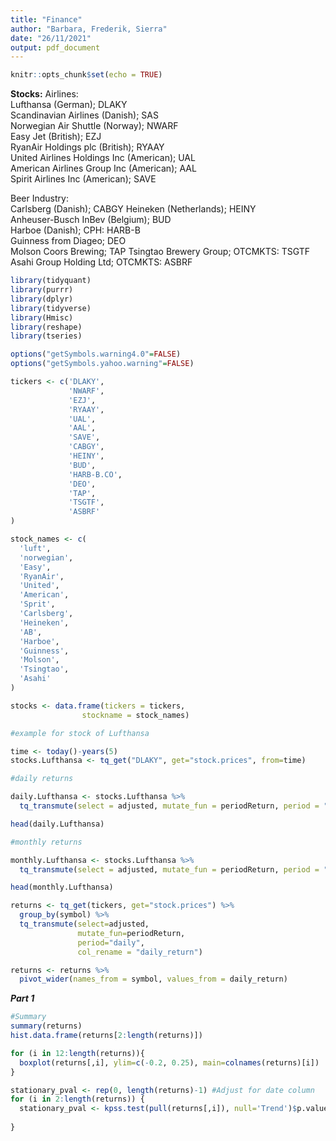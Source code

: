 ```yaml
---
title: "Finance"
author: "Barbara, Frederik, Sierra"
date: "26/11/2021"
output: pdf_document
---
```


```r
knitr::opts_chunk$set(echo = TRUE)
```

**Stocks:**
Airlines:  
Lufthansa (German); DLAKY    
Scandinavian Airlines (Danish); SAS    
Norwegian Air Shuttle (Norway); NWARF    
Easy Jet (British); EZJ    
RyanAir Holdings plc (British); RYAAY    
United Airlines Holdings Inc (American); UAL    
American Airlines Group Inc (American); AAL    
Spirit Airlines Inc (American); SAVE  

Beer Industry:  
Carlsberg (Danish); CABGY
Heineken (Netherlands); HEINY  
Anheuser-Busch InBev (Belgium); BUD  
Harboe (Danish); CPH: HARB-B  
Guinness from Diageo; DEO  
Molson Coors Brewing; TAP
Tsingtao Brewery Group; OTCMKTS: TSGTF
Asahi Group Holding Ltd; OTCMKTS: ASBRF

```r
library(tidyquant)
library(purrr)
library(dplyr)
library(tidyverse)
library(Hmisc)
library(reshape)
library(tseries)

options("getSymbols.warning4.0"=FALSE)
options("getSymbols.yahoo.warning"=FALSE)

tickers <- c('DLAKY',
             'NWARF',
             'EZJ',
             'RYAAY',
             'UAL',
             'AAL',
             'SAVE',
             'CABGY',
             'HEINY',
             'BUD',
             'HARB-B.CO',
             'DEO',
             'TAP',
             'TSGTF',
             'ASBRF'
)

stock_names <- c(
  'luft',
  'norwegian',
  'Easy',
  'RyanAir',
  'United',
  'American',
  'Sprit',
  'Carlsberg',
  'Heineken',
  'AB',
  'Harboe',
  'Guinness',
  'Molson',
  'Tsingtao',
  'Asahi'
)

stocks <- data.frame(tickers = tickers,
                stockname = stock_names)

```

```r

#example for stock of Lufthansa

time <- today()-years(5)
stocks.Lufthansa <- tq_get("DLAKY", get="stock.prices", from=time)

#daily returns

daily.Lufthansa <- stocks.Lufthansa %>% 
  tq_transmute(select = adjusted, mutate_fun = periodReturn, period = "daily", col_rename = "daily_returns")

head(daily.Lufthansa)

#monthly returns

monthly.Lufthansa <- stocks.Lufthansa %>%
  tq_transmute(select = adjusted, mutate_fun = periodReturn, period = "monthly", col_rename = "monthly_returns")

head(monthly.Lufthansa)


```

```r

returns <- tq_get(tickers, get="stock.prices") %>%
  group_by(symbol) %>%
  tq_transmute(select=adjusted,
               mutate_fun=periodReturn,
               period="daily",
               col_rename = "daily_return")

returns <- returns %>% 
  pivot_wider(names_from = symbol, values_from = daily_return)

```
***Part 1 ***

```r
#Summary
summary(returns)
hist.data.frame(returns[2:length(returns)])

for (i in 12:length(returns)){ 
  boxplot(returns[,i], ylim=c(-0.2, 0.25), main=colnames(returns)[i]) 
}

stationary_pval <- rep(0, length(returns)-1) #Adjust for date column
for (i in 2:length(returns)) { 
  stationary_pval <- kpss.test(pull(returns[,i]), null='Trend')$p.value
  
}


```